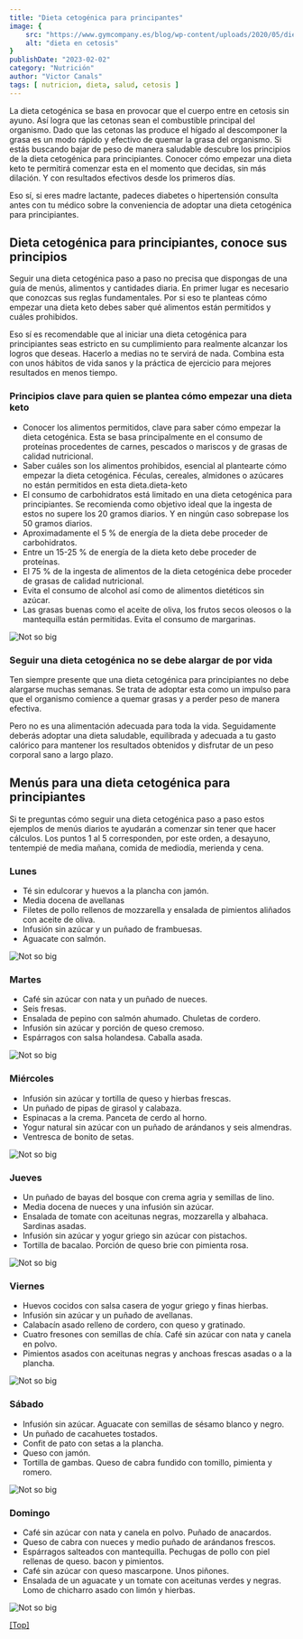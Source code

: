 ```yaml
---
title: "Dieta cetogénica para principantes"
image: {
    src: "https://www.gymcompany.es/blog/wp-content/uploads/2020/05/dieta-cetogenica-lunes.jpg",
    alt: "dieta en cetosis"
}
publishDate: "2023-02-02"
category: "Nutrición"
author: "Victor Canals"
tags: [ nutricion, dieta, salud, cetosis ]
---
```


La dieta cetogénica se basa en provocar que el cuerpo entre en cetosis sin ayuno.  Así logra que las cetonas sean el combustible principal del organismo. Dado que las cetonas las produce el hígado al descomponer la grasa es un modo rápido y efectivo de quemar la grasa del organismo. Si estás buscando bajar de peso de manera saludable descubre los principios de la dieta cetogénica para principiantes. Conocer cómo empezar una dieta keto te permitirá comenzar esta en el momento que decidas, sin más dilación. Y con resultados efectivos desde los primeros días.

Eso sí, si eres madre lactante, padeces diabetes o hipertensión consulta antes con tu médico sobre la conveniencia de adoptar una dieta cetogénica para principiantes.

## Dieta cetogénica para principiantes, conoce sus principios

Seguir una dieta cetogénica paso a paso no precisa que dispongas de una guía de menús, alimentos y cantidades diaria. En primer lugar es necesario que conozcas sus reglas fundamentales. Por si eso te planteas cómo empezar una dieta keto debes saber qué alimentos están permitidos y cuáles prohibidos.

Eso sí es recomendable que al iniciar una dieta cetogénica para principiantes seas estricto en su cumplimiento para realmente alcanzar los logros que deseas. Hacerlo a medias no te servirá de nada. Combina esta con unos hábitos de vida sanos y la práctica de ejercicio para mejores resultados en menos tiempo.

### Principios clave para quien se plantea cómo empezar una dieta keto

- Conocer los alimentos permitidos, clave para saber cómo empezar la dieta cetogénica. Esta se basa principalmente en el consumo de proteínas procedentes de carnes, pescados o mariscos y de grasas de calidad nutricional.
- Saber cuáles son los alimentos prohibidos, esencial al plantearte cómo empezar la dieta cetogénica. Féculas, cereales, almidones o azúcares no están permitidos en esta dieta.dieta-keto
- El consumo de carbohidratos está limitado en una dieta cetogénica para principiantes. Se recomienda como objetivo ideal que la ingesta de estos no supere los 20 gramos diarios. Y en ningún caso sobrepase los 50 gramos diarios.
- Aproximadamente el 5 % de energía de la dieta debe proceder de  carbohidratos.
- Entre un 15-25 % de energía de la dieta keto debe proceder de proteínas.
- El 75 % de la ingesta de alimentos de la dieta cetogénica debe proceder de grasas de calidad nutricional.
- Evita el consumo de alcohol así como de alimentos dietéticos sin azúcar.
- Las grasas buenas como el aceite de oliva, los frutos secos oleosos o la mantequilla están permitidas. Evita el consumo de margarinas.

![Not so big](https://www.gymcompany.es/blog/wp-content/uploads/2020/05/dieta-cetogenica.jpg)

### Seguir una dieta cetogénica no se debe alargar de por vida

Ten siempre presente que una dieta cetogénica para principiantes no debe alargarse muchas semanas. Se trata de adoptar esta como un impulso para que el organismo comience a quemar grasas y a perder peso de manera efectiva.

Pero no es una alimentación adecuada para toda la vida. Seguidamente deberás adoptar una dieta saludable, equilibrada y adecuada a tu gasto calórico para mantener los resultados obtenidos y disfrutar de un peso corporal sano a largo plazo.

## Menús para una dieta cetogénica para principiantes

Si te preguntas cómo seguir una dieta cetogénica paso a paso estos ejemplos de menús diarios te ayudarán a comenzar sin tener que hacer cálculos.  Los puntos 1 al 5 corresponden, por este orden, a desayuno, tentempié de media mañana, comida de mediodía, merienda y cena.

### Lunes

- Té sin edulcorar y huevos a la plancha con jamón.
- Media docena de avellanas
- Filetes de pollo rellenos de mozzarella y ensalada de pimientos aliñados con aceite de oliva.
- Infusión sin azúcar y un puñado de frambuesas.
- Aguacate con salmón.

![Not so big](https://www.gymcompany.es/blog/wp-content/uploads/2020/05/dieta-cetogenica-lunes.jpg)

### Martes

- Café sin azúcar con nata y un puñado de nueces.
- Seis fresas.
- Ensalada de pepino con salmón ahumado. Chuletas de cordero.
- Infusión sin azúcar y porción de queso cremoso.
- Espárragos con salsa holandesa. Caballa asada.

![Not so big](https://www.gymcompany.es/blog/wp-content/uploads/2020/05/dieta-cetogenica-martes.jpg)

### Miércoles

- Infusión sin azúcar y tortilla de queso y hierbas frescas.
- Un puñado de pipas de girasol y calabaza.
- Espinacas a la crema. Panceta de cerdo al horno.
- Yogur natural sin azúcar con un puñado de arándanos y seis almendras.
- Ventresca de bonito de setas.

![Not so big](https://www.gymcompany.es/blog/wp-content/uploads/2020/05/dieta-cetogenica-miercoles.jpg)

### Jueves

- Un puñado de bayas del bosque con crema agria y semillas de lino.
- Media docena de nueces y una infusión sin azúcar.
- Ensalada de tomate con aceitunas negras, mozzarella y albahaca. Sardinas asadas.
- Infusión sin azúcar y yogur griego sin azúcar con pistachos.
- Tortilla de bacalao. Porción de queso brie con pimienta rosa.

![Not so big](https://www.gymcompany.es/blog/wp-content/uploads/2020/05/dieta-cetogenica-jueces.jpg)

### Viernes

- Huevos cocidos con salsa casera de yogur griego y finas hierbas.
- Infusión sin azúcar y un puñado de avellanas.
- Calabacín asado relleno de cordero, con queso y gratinado.
- Cuatro fresones con semillas de chía. Café sin azúcar con nata y canela en polvo.
- Pimientos asados con aceitunas negras y anchoas frescas asadas o a la plancha.

![Not so big](https://www.gymcompany.es/blog/wp-content/uploads/2020/05/dieta-cetogenica-viernes.jpg)

### Sábado

- Infusión sin azúcar. Aguacate con semillas de sésamo blanco y negro.
- Un puñado de cacahuetes tostados.
- Confit de pato con setas a la plancha.
- Queso con jamón.
- Tortilla de gambas. Queso de cabra fundido con tomillo, pimienta y romero.

![Not so big](https://www.gymcompany.es/blog/wp-content/uploads/2020/05/dieta-cetogenica-sabado.jpg)

### Domingo

- Café sin azúcar con nata y canela en polvo. Puñado de anacardos.
- Queso de cabra con nueces y medio puñado de arándanos frescos.
- Espárragos salteados con mantequilla. Pechugas de pollo con piel rellenas de queso. bacon y pimientos.
- Café sin azúcar con queso mascarpone. Unos piñones.
- Ensalada de un aguacate y un tomate con aceitunas verdes y negras. Lomo de chicharro asado con limón y hierbas.

![Not so big](https://www.gymcompany.es/blog/wp-content/uploads/2020/05/dieta-cetogenica-domingo.jpg)

[[Top]](#top)